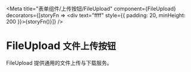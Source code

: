 
<Meta
  title="表单组件/上传按钮/FileUpload"
  component={FileUpload}
  decorators={[storyFn => <div text="ffff" style={{ padding: 20, minHeight: 200 }}>{storyFn()}</div>]}
/>

# FileUpload `文件上传按钮`

FileUpload 提供通用的文件上传与下载服务。

<Preview>
  <Story name="index">
    <FileUpload />
  </Story>
</Preview>

<Props of={FileUpload} />
